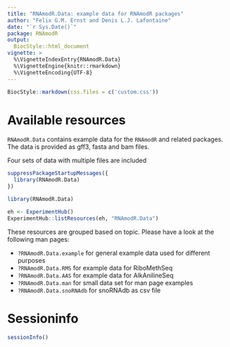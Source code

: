 ```yaml
---
title: "RNAmodR.Data: example data for RNAmodR packages"
author: "Felix G.M. Ernst and Denis L.J. Lafontaine"
date: "`r Sys.Date()`"
package: RNAmodR
output:
  BiocStyle::html_document
vignette: >
  %\VignetteIndexEntry{RNAmodR.Data}
  %\VignetteEngine{knitr::rmarkdown}
  %\VignetteEncoding{UTF-8}
---
```


```r
BiocStyle::markdown(css.files = c('custom.css'))
```

# Available resources

`RNAmodR.Data` contains example data for the `RNAmodR` and related 
packages. The data is provided as gff3, fasta and bam files.

Four sets of data with multiple files are included

```r
suppressPackageStartupMessages({
  library(RNAmodR.Data)
})
```
```r
library(RNAmodR.Data)
```

```r
eh <- ExperimentHub()
ExperimentHub::listResources(eh, "RNAmodR.Data")
```

These resources are grouped based on topic. Please have a look at the following
man pages:

- `?RNAmodR.Data.example` for general example data used for different purposes
- `?RNAmodR.Data.RMS` for example data for RiboMethSeq
- `?RNAmodR.Data.AAS` for example data for AlkAnilineSeq
- `?RNAmodR.Data.man` for small data set for man page examples
- `?RNAmodR.Data.snoRNAdb` for snoRNAdb as csv file

# Sessioninfo

```r
sessionInfo()
```
